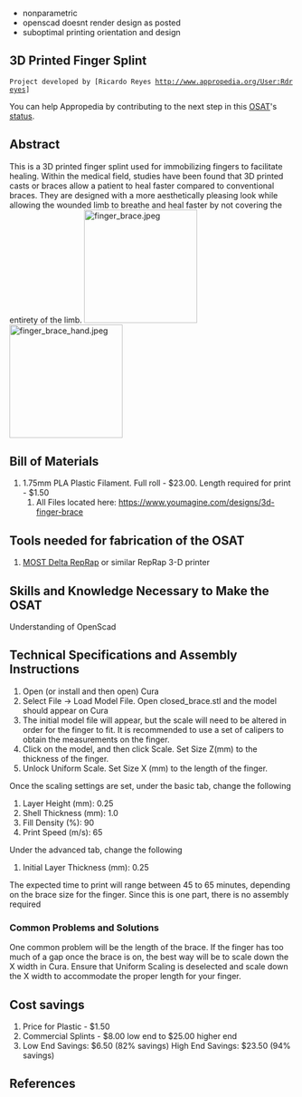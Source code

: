 {{777}}
{{notready}}
*nonparametric
*openscad doesnt render design as posted
* suboptimal printing orientation and design

==3D Printed Finger Splint==
 Project developed by [Ricardo Reyes http://www.appropedia.org/User:Rdreyes]
{{Statusboxtop}}
{{status-design}}
{{status-prototype}}
You can help Appropedia by contributing to the next step in this [[OSAT]]'s [[:Category:Status|status]].
{{boxbottom}}

==Abstract==
This is a 3D printed finger splint used for immobilizing fingers to facilitate healing. Within the medical field, studies have been found that 3D printed casts or braces allow a patient to heal faster compared to conventional braces. They are designed with a more aesthetically pleasing look while allowing the wounded limb to breathe and heal faster by not covering the entirety of the limb.
[[Image:finger_brace.jpeg|200px|right]]
[[Image:finger_brace_hand.jpeg|200px|right]]

== Bill of Materials==
# 1.75mm PLA Plastic Filament. Full roll - $23.00. Length required for print - $1.50
## All Files located here: https://www.youmagine.com/designs/3d-finger-brace

== Tools needed for fabrication of the OSAT==
# [[Athena Build Overview| MOST Delta RepRap]] or similar RepRap 3-D printer


== Skills and Knowledge Necessary to Make the OSAT ==
Understanding of OpenScad

== Technical Specifications and Assembly Instructions==
# Open (or install and then open) Cura
# Select File -> Load Model File. Open closed_brace.stl and the model should appear on Cura
# The initial model file will appear, but the scale will need to be altered in order for the finger to fit. It is recommended to use a set of calipers to obtain the measurements on the finger.
# Click on the model, and then click Scale. Set Size Z(mm) to the thickness of the finger.
# Unlock Uniform Scale. Set Size X (mm) to the length of the finger.
Once the scaling settings are set, under the basic tab, change the following
# Layer Height (mm): 0.25
# Shell Thickness (mm): 1.0
# Fill Density (%): 90
# Print Speed (m/s): 65
Under the advanced tab, change the following
# Initial Layer Thickness (mm): 0.25
The expected time to print will range between 45 to 65 minutes, depending on the brace size for the finger. Since this is one part, there is no assembly required


=== Common Problems and Solutions===
One common problem will be the length of the brace. If the finger has too much of a gap once the brace is on, the best way will be to scale down the X width in Cura. Ensure that Uniform Scaling is deselected and scale down the X width to accommodate the proper length for your finger.

== Cost savings==
# Price for Plastic - $1.50
# Commercial Splints - $8.00 low end to $25.00 higher end
# Low End Savings: $6.50 (82% savings) High End Savings: $23.50 (94% savings)

==References==